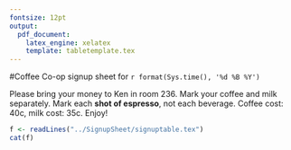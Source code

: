 ```yaml
---
fontsize: 12pt
output:
  pdf_document:
    latex_engine: xelatex
    template: tabletemplate.tex
---
```


#Coffee Co-op signup sheet for  `r format(Sys.time(), '%d %B %Y')`

Please bring your money to Ken in room 236. Mark your coffee and milk separately.  Mark each **shot of espresso**, not each beverage.  Coffee cost: 40c, milk cost: 35c. Enjoy!

```r
f <- readLines("../SignupSheet/signuptable.tex")
cat(f)
```

